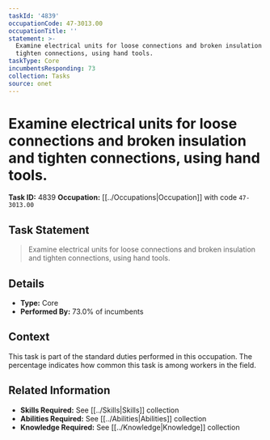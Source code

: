 ```yaml
---
taskId: '4839'
occupationCode: 47-3013.00
occupationTitle: ''
statement: >-
  Examine electrical units for loose connections and broken insulation and
  tighten connections, using hand tools.
taskType: Core
incumbentsResponding: 73
collection: Tasks
source: onet
---
```

# Examine electrical units for loose connections and broken insulation and tighten connections, using hand tools.

**Task ID:** 4839
**Occupation:** [[../Occupations|Occupation]] with code `47-3013.00`

## Task Statement

> Examine electrical units for loose connections and broken insulation and tighten connections, using hand tools.

## Details

- **Type:** Core
- **Performed By:** 73.0% of incumbents

## Context

This task is part of the standard duties performed in this occupation. The percentage indicates how common this task is among workers in the field.

## Related Information

- **Skills Required:** See [[../Skills|Skills]] collection
- **Abilities Required:** See [[../Abilities|Abilities]] collection
- **Knowledge Required:** See [[../Knowledge|Knowledge]] collection
